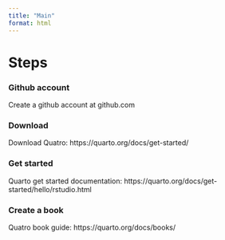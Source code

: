 ```yaml
---
title: "Main"
format: html
---
```


# Steps
### Github account  
Create a github account at github.com  

### Download
Download Quatro: https://quarto.org/docs/get-started/

### Get started
Quarto get started documentation: https://quarto.org/docs/get-started/hello/rstudio.html  

### Create a book
Quatro book guide: https://quarto.org/docs/books/


